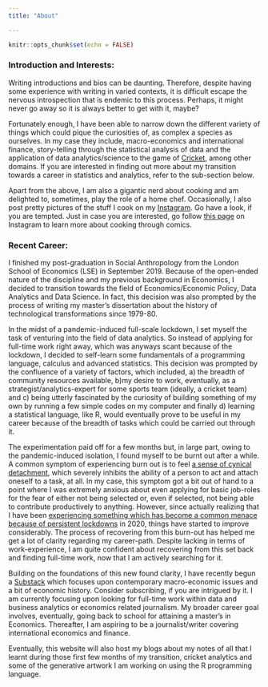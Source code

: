 ```yaml
---
title: "About"

---
```


```r
knitr::opts_chunk$set(echo = FALSE)
```




### Introduction and Interests: 

Writing introductions and bios can be daunting. Therefore, despite having some experience with writing in varied contexts, it is difficult escape the nervous introspection that is endemic to this process. Perhaps, it might never go away so it is always better to get with it, maybe? 


Fortunately enough, I have been able to narrow down the different variety of things which could pique the curiosities of, as complex a species as ourselves. In my case they include, macro-economics and international finance, story-telling through the statistical analysis of data and the application of data analytics/science to the game of [Cricket]("https://www.youtube.com/watch?v=PjWNj7HzJrY"), among other domains. If you are interested in finding out more about my transition towards a career in statistics and analytics, refer to the sub-section below.  



Apart from the above, I am also a gigantic nerd about cooking and am delighted to, sometimes, play the role of a home chef. Occasionally, I also post pretty pictures of the stuff I cook on my [Instagram]('https://www.instagram.com/hitesh_fulwani08/"). Go have a look, if you are tempted. Just in case you are interested, go follow [this page]("https://www.instagram.com/_masalalab/") on Instagram to learn more about cooking through comics. 






### Recent Career:

I finished my post-graduation in Social Anthropology from the London School of Economics (LSE) in September 2019. Because of the open-ended nature of the discipline and my previous background in Economics, I decided to transition towards the field of Economics/Economic Policy, Data Analytics and Data Science. In fact, this decision was also prompted by the process of writing my master's dissertation about the history of technological transformations since 1979-80. 


In the midst of a pandemic-induced full-scale lockdown, I set myself the task of venturing into the field of data analytics. So instead of applying for full-time work right away, which was anyways scant because of the lockdown, I decided to self-learn some fundamentals of a programming language, calculus and advanced statistics. This decision was prompted by the confluence of a variety of factors, which included, a)  the breadth of community resources available, b)my desire to work, eventually, as a strategist/analytics-expert for some sports team (ideally, a cricket team) and c) being utterly fascinated by the curiosity of building something of my own by running a few simple codes on my computer and finally d) learning a statistical language, like R, would eventually prove to be useful in my career because of the breadth of tasks which could be carried out through it. 


The experimentation paid off for a few months but, in large part, owing to the pandemic-induced isolation, I found myself to be burnt out after a while. A common symptom of experiencing burn out is to feel [a sense of cynical detachment]("https://hbr.org/2021/04/your-burnout-is-unique-your-recovery-will-be-too"), which severely inhibits the ability of a person to act and attach oneself to a task, at all. In my case, this symptom got a bit out of hand to a point where I was extremely anxious about even applying for basic job-roles for the fear of either not being selected or, even if selected, not being able to contribute productively to anything. However, since actually realizing that I have been [experiencing something which has become a common menace because of persistent lockdowns]("https://hbr.org/2021/02/beyond-burned-out") in 2020, things have started to improve considerably. The process of recovering from this burn-out has helped me get a lot of clarity regarding my career-path. Despite lacking in terms of work-experience, I am quite confident about recovering from this set back and finding full-time work, now that I am actively searching for it.


Building on the foundations of this new found clarity, I have recently begun a [Substack]("https://hiteshfulwani.substack.com/") which focuses upon contemporary macro-economic issues and  a bit of economic history. Consider subscribing, if you are intrigued by it. I am currently focusing upon looking for full-time work within data and business analytics or economics related journalism. My broader career goal involves, eventually, going back to school for attaining a master's in Economics. Thereafter, I am aspiring to be a  journalist/writer covering international economics and finance.

Eventually, this website will also host my blogs about my notes of all that I learnt during those first few months of my transition, cricket analytics and some of the generative artwork I am working on using the R programming language.













